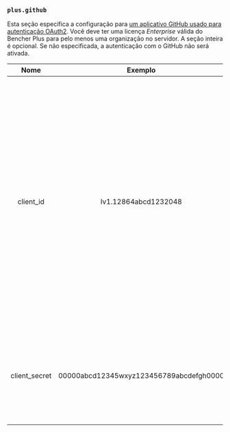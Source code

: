 ### `plus.github`

Esta seção especifica a configuração para [um aplicativo GitHub usado para autenticação OAuth2](/pt/docs/how-to/github-app/).
Você deve ter uma licença _Enterprise_ válida do Bencher Plus para pelo menos uma organização no servidor.
A seção inteira é opcional.
Se não especificada, a autenticação com o GitHub não será ativada.

|     Nome      |                 Exemplo                 | Padrão | Obrigatório |                                                                                                                                                                                                                                       Descrição                                                                                                                                                                                                                                       |
| :-----------: | :-------------------------------------: | :----: | :---------: | :-----------------------------------------------------------------------------------------------------------------------------------------------------------------------------------------------------------------------------------------------------------------------------------------------------------------------------------------------------------------------------------------------------------------------------------------------------------------------------------: |
|   client_id   |          Iv1.12864abcd1232048           |  ---   |     Sim     | Especifica o ID do cliente para o seu aplicativo GitHub. O ID do cliente é diferente do ID do aplicativo. Você pode encontrar o ID do cliente na página de configurações do seu aplicativo. Para mais informações sobre como navegar até a página de configurações do seu aplicativo GitHub, veja [Modificando um registro de aplicativo GitHub](https://docs.github.com/pt/apps/maintaining-github-apps/modifying-a-github-app-registration#navigating-to-your-github-app-settings). |
| client_secret | 00000abcd12345wxyz123456789abcdefgh0000 |  ---   |     Sim     |                                                                                                                                                                        O segredo do cliente para o seu aplicativo GitHub. Você pode gerar um segredo do cliente na página de configurações do seu aplicativo.                                                                                                                                                                         |
